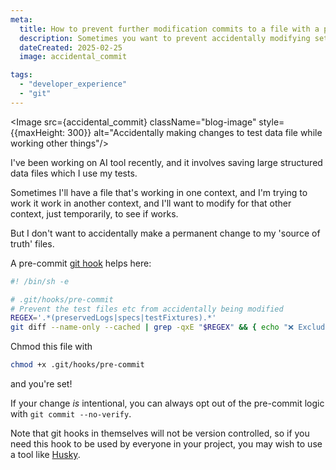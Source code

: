 ```yaml
---
meta:
  title: How to prevent further modification commits to a file with a pre-commit hook
  description: Sometimes you want to prevent accidentally modifying sets of test fixtures etc. Use this simple pre-commit hook to prevent it. 
  dateCreated: 2025-02-25
  image: accidental_commit

tags:  
  - "developer_experience"
  - "git"
---
```



<Image src={accidental_commit} className="blog-image" style={{maxHeight: 300}} alt="Accidentally making changes to test data file while working other things"/>

I've been working on AI tool recently, and it involves saving large structured data files which I use my tests. 

Sometimes I'll have a file that's working in one context, and I'm trying to work it work in another context, and I'll want to modify for that other context, just temporarily, to see if works. 

But I don't want to accidentally make a permanent change to my 'source of truth' files. 

A pre-commit [git hook](https://git-scm.com/book/ms/v2/Customizing-Git-Git-Hooks) helps here: 

```sh
#! /bin/sh -e

# .git/hooks/pre-commit
# Prevent the test files etc from accidentally being modified 
REGEX='.*(preservedLogs|specs|testFixtures).*'
git diff --name-only --cached | grep -qxE "$REGEX" && { echo "❌ Excluded file included in the commit:"; git diff --name-only --cached | grep -E "$REGEX"; exit 1; }
```

Chmod this file with

```sh
chmod +x .git/hooks/pre-commit
```

and you're set!

If your change _is_ intentional, you can always opt out of the pre-commit logic with `git commit --no-verify`.

Note that git hooks in themselves will not be version controlled, so if you need this hook to be used by everyone in your project, you may wish to use a tool like [Husky](https://typicode.github.io/husky/).



